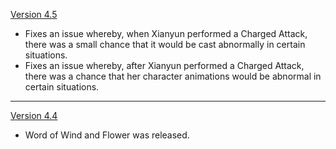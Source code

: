 {{Change History/Header}}
[[Version 4.5]]
* Fixes an issue whereby, when Xianyun performed a Charged Attack, there was a small chance that it would be cast abnormally in certain situations.
* Fixes an issue whereby, after Xianyun performed a Charged Attack, there was a chance that her character animations would be abnormal in certain situations.
----
[[Version 4.4]]
* Word of Wind and Flower was released.